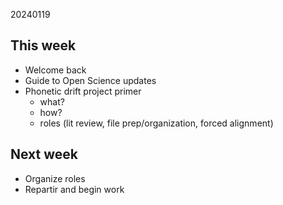 20240119  

## This week

- Welcome back
- Guide to Open Science updates
- Phonetic drift project primer
  - what?
  - how?
  - roles (lit review, file prep/organization, forced alignment)


## Next week

- Organize roles
- Repartir and begin work
